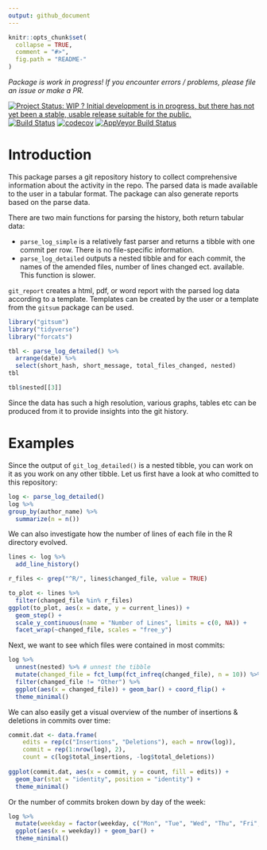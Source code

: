 ```yaml
---
output: github_document
---
```


<!-- README.md is generated from README.Rmd. Please edit that file -->

```r
knitr::opts_chunk$set(
  collapse = TRUE,
  comment = "#>",
  fig.path = "README-"
)
```

*Package is work in progress! If you encounter errors / 
problems, please file an issue or make a PR.*

[![Project Status: WIP ? Initial development is in progress, but there has not yet been a stable, usable release suitable for the public.](http://www.repostatus.org/badges/latest/wip.svg)](http://www.repostatus.org/#wip)
[![Build Status](https://travis-ci.org/lorenzwalthert/gitsum.svg?branch=master)](https://travis-ci.org/lorenzwalthert/gitsum)
[![codecov](https://codecov.io/gh/lorenzwalthert/gitsum/branch/master/graph/badge.svg)](https://codecov.io/gh/lorenzwalthert/gitsum)
[![AppVeyor Build Status](https://ci.appveyor.com/api/projects/status/github/lorenzwalthert/gitsum?branch=master&svg=true)](https://ci.appveyor.com/project/lorenzwalthert/gitsum)

# Introduction
This package parses a git repository history to collect 
comprehensive information about the activity in the repo. The parsed 
data is made available to the user in a tabular format. The package can also 
generate reports based on the parse data.

There are two main functions for parsing the history, both return tabular data: 

* `parse_log_simple` is a relatively fast parser and returns a tibble with 
  one commit per row. There is no file-specific information.
* `parse_log_detailed` outputs a nested tibble and for each commit, the names
  of the amended files, number of lines changed ect. available. This function
  is slower.

`git_report` creates a html, pdf, or word report with the parsed log data 
according to a template. Templates can be created by the user or a template 
from the `gitsum` package can be used.
  
```r
library("gitsum")
library("tidyverse")
library("forcats")
```

```r
tbl <- parse_log_detailed() %>%
  arrange(date) %>%
  select(short_hash, short_message, total_files_changed, nested)
tbl 
```

```r
tbl$nested[[3]]
```

Since the data has such a high resolution, various graphs, tables etc can be 
produced from it to provide insights into the git history.

# Examples
Since the output of `git_log_detailed()` is a nested tibble, you can work on it 
as you work on any other tibble.
Let us first have a look at who comitted to this repository:
```r
log <- parse_log_detailed()
log %>%
group_by(author_name) %>%
  summarize(n = n())
```

We can also investigate how the number of lines of each file in the R 
directory evolved.
```r
lines <- log %>%
  add_line_history()

r_files <- grep("^R/", lines$changed_file, value = TRUE)

to_plot <- lines %>%
  filter(changed_file %in% r_files)
ggplot(to_plot, aes(x = date, y = current_lines)) + 
  geom_step() + 
  scale_y_continuous(name = "Number of Lines", limits = c(0, NA)) + 
  facet_wrap(~changed_file, scales = "free_y")
```


Next, we want to see which files were contained in most commits:
```r
log %>%
  unnest(nested) %>% # unnest the tibble
  mutate(changed_file = fct_lump(fct_infreq(changed_file), n = 10)) %>%
  filter(changed_file != "Other") %>%
  ggplot(aes(x = changed_file)) + geom_bar() + coord_flip() + 
  theme_minimal()
```

We can also easily get a visual overview of the number of insertions & deletions in commits over time:
```r
commit.dat <- data.frame(
    edits = rep(c("Insertions", "Deletions"), each = nrow(log)),
    commit = rep(1:nrow(log), 2),
    count = c(log$total_insertions, -log$total_deletions))
    
ggplot(commit.dat, aes(x = commit, y = count, fill = edits)) + 
  geom_bar(stat = "identity", position = "identity") +  
  theme_minimal()
```

Or the number of commits broken down by day of the week:
```r
log %>%
  mutate(weekday = factor(weekday, c("Mon", "Tue", "Wed", "Thu", "Fri", "Sat", "Sun"))) %>% 
  ggplot(aes(x = weekday)) + geom_bar() + 
  theme_minimal()
```
